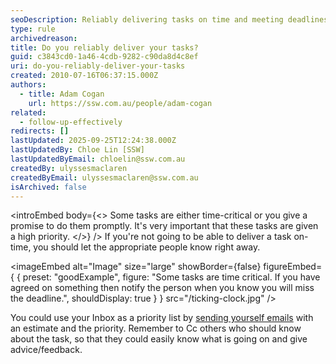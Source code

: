 ```yaml
---
seoDescription: Reliably delivering tasks on time and meeting deadlines is crucial for maintaining trust and credibility.
type: rule
archivedreason:
title: Do you reliably deliver your tasks?
guid: c3843cd0-1a46-4cdb-9282-c90da8d4c8ef
uri: do-you-reliably-deliver-your-tasks
created: 2010-07-16T06:37:15.000Z
authors:
  - title: Adam Cogan
    url: https://ssw.com.au/people/adam-cogan
related:
  - follow-up-effectively
redirects: []
lastUpdated: 2025-09-25T12:24:38.000Z
lastUpdatedBy: Chloe Lin [SSW]
lastUpdatedByEmail: chloelin@ssw.com.au
createdBy: ulyssesmaclaren
createdByEmail: ulyssesmaclaren@ssw.com.au
isArchived: false
---
```


<introEmbed
  body={<>
Some tasks are either time-critical or you give a promise to do them promptly. It's very important that these tasks are given a high priority.
  </>}
/>
If you're not going to be able to deliver a task on-time, you should let the appropriate people know right away.

<imageEmbed
  alt="Image"
  size="large"
  showBorder={false}
  figureEmbed={ {
    preset: "goodExample",
    figure: "Some tasks are time critical. If you have agreed on something then notify the person when you know you will miss the deadline.",
    shouldDisplay: true
  } }
  src="/ticking-clock.jpg"
/>

You could use your Inbox as a priority list by [sending yourself emails](/send-to-myself-emails) with an estimate and the priority. Remember to Cc others who should know about the task, so that they could easily know what is going on and give advice/feedback.
